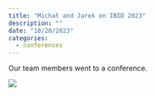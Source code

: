 ```yaml
---
title: "Michał and Jarek on IBID 2023"
description: ""
date: "10/20/2023"
categories:
  - conferences
---
```



Our team members went to a conference.

![](../fig/random/20240306_195149.jpg)

